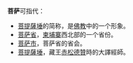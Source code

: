 {{disambig|Cat=二字亞洲相關消歧義}}

'''菩萨'''可指代：
* [[菩萨|菩提薩埵]]的简称，是[[佛教|佛教]]中的一个形象。
* [[菩萨省|菩萨省]]，[[柬埔寨|柬埔寨]]西北部的一个省份。
* [[菩萨市|菩萨市]]，菩萨省的省会。
*[[菩提薩埵|菩提薩埵]]，藏王[[赤松德贊|赤松德贊]]時的大譯經師。